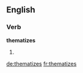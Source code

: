 
==English==

===Verb===
'''thematizes'''

# {{en-third-person singular of|thematize}}

[[de:thematizes]]
[[fr:thematizes]]